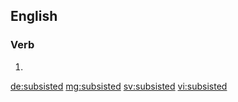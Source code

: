 ==English==

===Verb===
{{head|en}}

# {{en-past of|subsist}}

[[de:subsisted]]
[[mg:subsisted]]
[[sv:subsisted]]
[[vi:subsisted]]